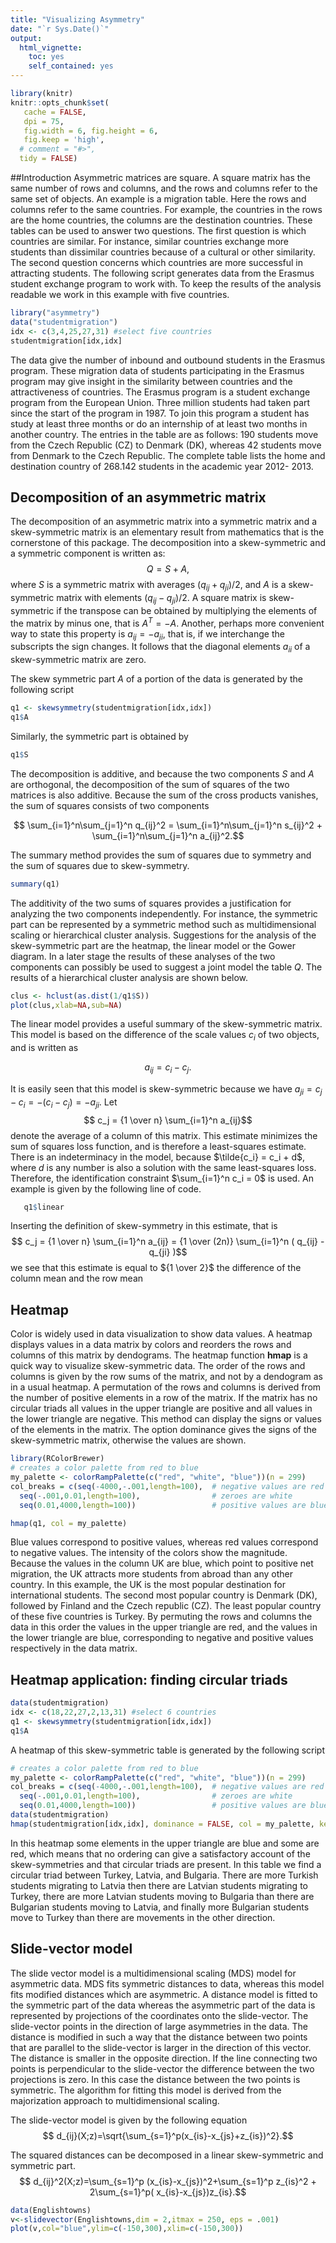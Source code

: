 ```yaml
---
title: "Visualizing Asymmetry"
date: "`r Sys.Date()`"
output: 
  html_vignette: 
    toc: yes
    self_contained: yes
---
```

<!--
  %\VignetteIndexEntry{Visualizing asymmetry: start here}
  %\VignetteEngine{knitr::rmarkdown}
  \usepackage[utf8]{inputenc}
-->
```r
library(knitr)
knitr::opts_chunk$set(
   cache = FALSE,
   dpi = 75,
   fig.width = 6, fig.height = 6,
   fig.keep = 'high',
  # comment = "#>",
  tidy = FALSE)

```

##Introduction
Asymmetric matrices are square. A square matrix has the same number of rows and columns, and the rows and columns refer to the same set of objects. An example is a migration table. Here the rows and columns refer to the same countries. For example, the countries in the rows are the home countries, the columns are the destination countries. These tables can be used to answer two questions. The first question is which countries are similar. For instance, similar countries exchange more students than dissimilar countries because of a cultural or other similarity. The second question concerns which countries are more successful in attracting students. The following script generates data from the Erasmus student exchange program to work with. To keep the results of the analysis readable we work in this example with five countries. 

```r
library("asymmetry")
data("studentmigration")
idx <- c(3,4,25,27,31) #select five countries
studentmigration[idx,idx]
```

The data give the number of inbound and outbound students in the Erasmus program. These migration data of students participating in the Erasmus program may give insight in the similarity between countries and the attractiveness of countries. The Erasmus program is a student exchange program from the European Union. Three million students had taken part since the start of the program in 1987. To join this program a student has study at least three months or do an internship of at least two months in another country. The entries in the table are as follows: 190 students move from the Czech Republic (CZ) to Denmark (DK), whereas 42 students move from Denmark to the Czech Republic.
The complete table lists the home and destination country of 268.142 students in the academic year 2012- 2013. 

## Decomposition of an asymmetric matrix

The decomposition of an asymmetric matrix into a symmetric matrix and a skew-symmetric matrix is an elementary result from mathematics that is the cornerstone of this package. The decomposition into a skew-symmetric and a symmetric component is written as:
$$ Q = S + A, $$
where $S$ is a symmetric matrix with averages $(q_{ij}+q_{ji})/2$, and $A$ is a skew-symmetric matrix with elements $(q_{ij}-q_{ji})/2$. A square matrix is skew-symmetric if the transpose can be obtained by multiplying the elements of the matrix by minus one, that is $A^T = -A$. Another, perhaps more convenient way to state this property is $a_{ij}=-a_{ji}$, that is, if we interchange the subscripts the sign changes. It follows that the diagonal elements $a_{ii}$ of a skew-symmetric matrix are zero.

The skew symmetric part $A$ of a portion of the data is generated by the following script


```r
q1 <- skewsymmetry(studentmigration[idx,idx])
q1$A
```
Similarly, the symmetric part is obtained by
```r
q1$S
```


The decomposition is additive, and because the two components $S$ and $A$ are orthogonal, the decomposition of the sum of squares of the two matrices is also additive. Because the sum of the cross products vanishes, the sum of squares consists of two components

$$ \sum_{i=1}^n\sum_{j=1}^n  q_{ij}^2 = \sum_{i=1}^n\sum_{j=1}^n  s_{ij}^2 + \sum_{i=1}^n\sum_{j=1}^n  a_{ij}^2.$$

The summary method provides the sum of squares due to symmetry and the sum of squares due to skew-symmetry.
```r
summary(q1)
```
The additivity of the two sums of squares provides a justification for analyzing the two components independently. For instance, the symmetric part can be represented by a symmetric method such as multidimensional scaling or hierarchical cluster analysis. Suggestions for the analysis of the skew-symmetric part are the heatmap, the linear model or the Gower diagram.  In a later stage the results of these analyses of the two components can possibly be used to suggest a joint model the table $Q$. The results of a hierarchical cluster analysis are shown below.

```r
clus <- hclust(as.dist(1/q1$S))
plot(clus,xlab=NA,sub=NA)
```


The linear model provides a useful summary of the skew-symmetric matrix. This model is based on the difference of the scale values $c_i$ of two objects, and is written as

$$ a_{ij}=c_i - c_j. $$

It is easily seen that this model is skew-symmetric because we have $a_{ji} = c_j - c_i = -(c_i - c_j) = -a_{ji}.$ Let $$ c_j  = {1 \over n} \sum_{i=1}^n a_{ij}$$ denote the average of a column of this matrix. This estimate minimizes the sum of squares loss function, and is therefore a least-squares estimate. There is an indeterminacy in the model, because $\tilde{c_i} = c_i + d$, where $d$ is any number is also a solution with the same least-squares loss. Therefore, the identification constraint $\sum_{i=1}^n c_i = 0$ is used. An example is given by the following line of code.
```r
   q1$linear
```
Inserting the definition of skew-symmetry in this estimate, that is
$$ c_j  = {1 \over n} \sum_{i=1}^n a_{ij} = {1 \over (2n)} \sum_{i=1}^n ( q_{ij} - q_{ji} )$$ we see that this estimate is equal to ${1 \over 2}$ the difference of the column mean and the row mean

## Heatmap

Color is widely used in data visualization to show data values. A heatmap displays values in a data matrix by colors and reorders the rows and columns of this matrix by dendograms. The heatmap function **hmap**  is a quick way to visualize  skew-symmetric data. The order of the rows and columns is given by the row sums of the matrix, and not by a dendogram as in a usual heatmap. A permutation of the rows and columns is derived from the number of positive elements in a row of the matrix. If the matrix has no circular triads all values in the upper triangle are positive and all values in the lower triangle are negative. This method can display the signs or values of the elements in the matrix. The option dominance gives the signs of the skew-symmetric matrix, otherwise the values are shown.

```r
library(RColorBrewer)
# creates a color palette from red to blue
my_palette <- colorRampPalette(c("red", "white", "blue"))(n = 299)
col_breaks = c(seq(-4000,-.001,length=100),  # negative values are red
  seq(-.001,0.01,length=100),                # zeroes are white
  seq(0.01,4000,length=100))                 # positive values are blue

hmap(q1, col = my_palette)
```

Blue values correspond to positive values, whereas red values correspond to negative values. The intensity of the colors show the magnitude. Because the values in the column UK are blue, which point to positive net migration, the UK attracts more students from abroad than any other country. In this example, the UK is the most popular destination for international students.
The second most popular country is Denmark (DK), followed by Finland and the Czech republic (CZ). The least popular country of these five countries is Turkey. By permuting the rows and columns the data in this order the values in the upper triangle are red, and the values in the lower triangle are blue, corresponding to negative and positive values respectively in the data matrix.

## Heatmap application: finding circular triads


```r
data(studentmigration)
idx <- c(18,22,27,2,13,31) #select 6 countries
q1 <- skewsymmetry(studentmigration[idx,idx])
q1$A

```

A heatmap of this skew-symmetric table is generated by the following script
```r
# creates a color palette from red to blue
my_palette <- colorRampPalette(c("red", "white", "blue"))(n = 299)
col_breaks = c(seq(-4000,-.001,length=100),  # negative values are red
  seq(-.001,0.01,length=100),                # zeroes are white
  seq(0.01,4000,length=100))                 # positive values are blue
data(studentmigration)
hmap(studentmigration[idx,idx], dominance = FALSE, col = my_palette, key = FALSE, xlab = "Destination country", ylab = "Home country", colsep = c(1:6), rowsep = c(1:6))

```

In this heatmap some elements in the upper triangle are blue and some are red, which means that no ordering can give a satisfactory account of the skew-symmetries and that circular triads are present.
In this table we find a circular triad between Turkey, Latvia, and Bulgaria. There are more Turkish students migrating to Latvia then there are Latvian students migrating to Turkey, there are more Latvian students moving to Bulgaria than there are Bulgarian students moving to Latvia, and finally more Bulgarian students move to Turkey than there are movements in the other direction. 


## Slide-vector model
The slide vector model is a multidimensional scaling (MDS) model for asymmetric data. MDS fits symmetric distances to data, whereas this model fits modified distances which are asymmetric. A distance model is fitted to the symmetric part of the data whereas the asymmetric part of the data is represented by projections of the coordinates onto the slide-vector. The slide-vector points in the direction of large asymmetries in the data. The distance is modified in such a way that the distance between two points that are parallel  to the slide-vector is larger in the direction of this vector. The distance is smaller in the opposite direction. If the line connecting two points is perpendicular to the slide-vector the difference between the two projections is zero. In this case the distance between the two points is symmetric. The algorithm for fitting this model is derived from the majorization approach to multidimensional scaling.

The slide-vector model is given by the following equation
$$ d_{ij}(X;z)=\sqrt{\sum_{s=1}^p(x_{is}-x_{js}+z_{is})^2}.$$

The squared distances can be decomposed in a linear skew-symmetric and symmetric part.
$$ d_{ij}^2(X;z)=\sum_{s=1}^p (x_{is}-x_{js})^2+\sum_{s=1}^p z_{is}^2 + 2\sum_{s=1}^p( x_{is}-x_{js})z_{is}.$$


```r

data(Englishtowns)
v<-slidevector(Englishtowns,dim = 2,itmax = 250, eps = .001)
plot(v,col="blue",ylim=c(-150,300),xlim=c(-150,300))
```

